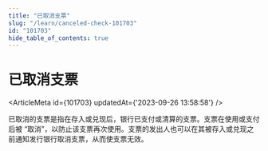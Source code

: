 ```yaml
---
title: "已取消支票"
slug: "/learn/canceled-check-101703"
id: "101703"
hide_table_of_contents: true
---
```



# 已取消支票

<ArticleMeta id={101703} updatedAt={'2023-09-26 13:58:58'} />
<div className='border-solid border-b border-t-0 my-4 border-[var(--ifm-color-gray-300)]' />

已取消的支票是指在存入或兑现后，银行已支付或清算的支票。支票在使用或支付后被 “取消”，以防止该支票再次使用。支票的发出人也可以在其被存入或兑现之前通知发行银行取消支票，从而使支票无效。
